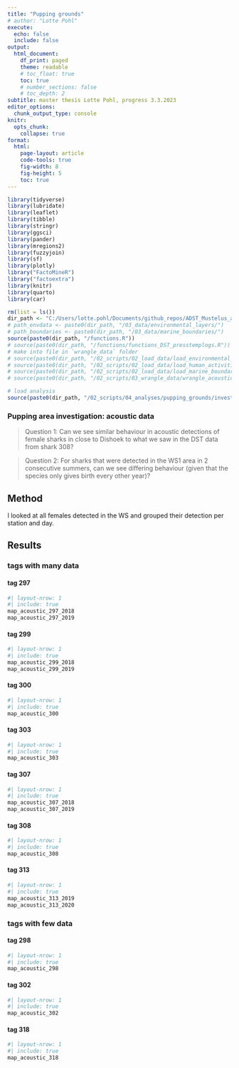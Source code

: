 ---
title: "Pupping grounds"
# author: "Lotte Pohl"
execute:
  echo: false
  include: false
output:
  html_document:
    df_print: paged
    theme: readable
    # toc_float: true
    toc: true
    # number_sections: false
    # toc_depth: 2
subtitle: master thesis Lotte Pohl, progress 3.3.2023
editor_options:
  chunk_output_type: console
knitr:
  opts_chunk: 
    collapse: true
format: 
  html:
    page-layout: article
    code-tools: true
    fig-width: 8
    fig-height: 5
    toc: true
---

```{r libraries}
library(tidyverse)
library(lubridate)
library(leaflet)
library(tibble)
library(stringr)
library(ggsci)
library(pander)
library(mregions2)
library(fuzzyjoin)
library(sf)
library(plotly)
library("FactoMineR")
library("factoextra")
library(knitr)
library(quarto)
library(car)

```


```{r workspace}
rm(list = ls())
dir_path <- "C:/Users/lotte.pohl/Documents/github_repos/ADST_Mustelus_asterias"
# path_envdata <- paste0(dir_path, "/03_data/environmental_layers/")
# path_boundaries <- paste0(dir_path, "/03_data/marine_boundaries/")
source(paste0(dir_path, "/functions.R"))
# source(paste0(dir_path, "/functions/functions_DST_presstemplogs.R"))
# make into file in `wrangle_data` folder
# source(paste0(dir_path, "/02_scripts/02_load_data/load_environmental_data.R"))
# source(paste0(dir_path, "/02_scripts/02_load_data/load_human_activities.R"))
# source(paste0(dir_path, "/02_scripts/02_load_data/load_marine_boundaries.R"))
# source(paste0(dir_path, "/02_scripts/03_wrangle_data/wrangle_acoustic_data.R"))

# load analysis
source(paste0(dir_path, "/02_scripts/04_analyses/pupping_grounds/investigation_acoustic_data_females.R"))
```


### Pupping area investigation: acoustic data

> Question 1: Can we see similar behaviour in acoustic detections of female sharks in close to Dishoek to what we saw in the DST data from shark 308?

> Question 2: For sharks that were detected in the WS1 area in 2 consecutive summers, can we see differing behaviour (given that the species only gives birth every other year)?

## Method

I looked at all females detected in the WS and grouped their detection per station and day.

## Results
### tags with many data

:::{.panel-tabset}

#### tag 297
```{r tag297}
#| layout-nrow: 1
#| include: true
map_acoustic_297_2018
map_acoustic_297_2019
```

#### tag 299
```{r tag299}
#| layout-nrow: 1
#| include: true
map_acoustic_299_2018
map_acoustic_299_2019
```

#### tag 300
```{r tag300}
#| layout-nrow: 1
#| include: true
map_acoustic_300
```

#### tag 303
```{r tag303}
#| layout-nrow: 1
#| include: true
map_acoustic_303
```

#### tag 307
```{r tag307}
#| layout-nrow: 1
#| include: true
map_acoustic_307_2018
map_acoustic_307_2019
```

#### tag 308
```{r tag308}
#| layout-nrow: 1
#| include: true
map_acoustic_308
```

#### tag 313
```{r tag313}
#| layout-nrow: 1
#| include: true
map_acoustic_313_2019
map_acoustic_313_2020
```
:::

### tags with few data

:::{.panel-tabset}

#### tag 298
```{r tag298}
#| layout-nrow: 1
#| include: true
map_acoustic_298
```

#### tag 302
```{r tag302}
#| layout-nrow: 1
#| include: true
map_acoustic_302
```

#### tag 318
```{r tag318}
#| layout-nrow: 1
#| include: true
map_acoustic_318
```
:::